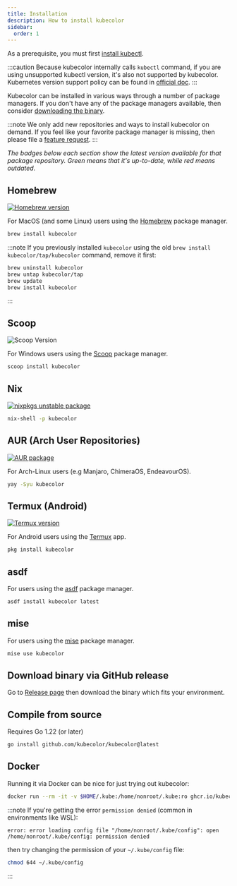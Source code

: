 ```yaml
---
title: Installation
description: How to install kubecolor
sidebar:
  order: 1
---
```


As a prerequisite, you must first [install kubectl](https://kubernetes.io/docs/tasks/tools/#kubectl).

:::caution
  Because kubecolor internally calls `kubectl` command, if you are using unsupported kubectl version, it's also not supported by kubecolor.
  Kubernetes version support policy can be found in [official doc](https://kubernetes.io/docs/setup/release/version-skew-policy/).
:::

Kubecolor can be installed in various ways through a number of package managers.
If you don't have any of the package managers available, then consider [downloading the binary](#download-binary-via-github-release).

:::note
  We only add new repositories and ways to install kubecolor on demand.
  If you feel like your favorite package manager is missing,
  then please file a [feature request](https://github.com/kubecolor/kubecolor/issues/new?template=feature.yml).
:::

*The badges below each section show the latest version available for that package repository.
Green means that it's up-to-date, while red means outdated.*

## Homebrew

[![Homebrew version](https://repology.org/badge/version-for-repo/homebrew/kubecolor.svg)](https://repology.org/project/kubecolor/versions)

For MacOS (and some Linux) users using the [Homebrew](https://brew.sh/) package manager.

```bash
brew install kubecolor
```

:::note
If you previously installed `kubecolor` using the old `brew install kubecolor/tap/kubecolor` command, remove it first:

```bash
brew uninstall kubecolor
brew untap kubecolor/tap
brew update
brew install kubecolor
```

:::

## Scoop

![Scoop Version](https://img.shields.io/scoop/v/kubecolor?label=Scoop%2FMain&color=4cc61f)

For Windows users using the [Scoop](https://scoop.sh/) package manager.

```sh
scoop install kubecolor
```

## Nix

[![nixpkgs unstable package](https://repology.org/badge/version-for-repo/nix_unstable/kubecolor.svg)](https://repology.org/project/kubecolor/versions)

```sh
nix-shell -p kubecolor
```

## AUR (Arch User Repositories)

[![AUR package](https://repology.org/badge/version-for-repo/aur/kubecolor.svg)](https://repology.org/project/kubecolor/versions)

For Arch-Linux users (e.g Manjaro, ChimeraOS, EndeavourOS).

```sh
yay -Syu kubecolor
```

## Termux (Android)

[![Termux version](https://repology.org/badge/version-for-repo/termux/kubecolor.svg)](https://repology.org/project/kubecolor/versions)

For Android users using the [Termux](https://github.com/termux/termux-app) app.

```sh
pkg install kubecolor
```

## asdf

For users using the [asdf](https://github.com/asdf-vm/asdf) package manager.

```sh
asdf install kubecolor latest
```

## mise

For users using the [mise](https://github.com/jdx/mise) package manager.

```sh
mise use kubecolor
```

## Download binary via GitHub release

Go to [Release page](https://github.com/kubecolor/kubecolor/releases) then download the binary which fits your environment.

## Compile from source

Requires Go 1.22 (or later)

```sh
go install github.com/kubecolor/kubecolor@latest
```

## Docker

Running it via Docker can be nice for just trying out kubecolor:

```sh
docker run --rm -it -v $HOME/.kube:/home/nonroot/.kube:ro ghcr.io/kubecolor/kubecolor get pods
```

:::note
If you're getting the error <code>permission denied</code>  (common in environments like WSL):

```log
error: error loading config file "/home/nonroot/.kube/config": open /home/nonroot/.kube/config: permission denied
```

then try changing the permission of your `~/.kube/config` file:

```sh
chmod 644 ~/.kube/config
```

:::
